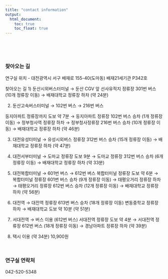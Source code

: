 ```yaml
---
title: "contact information"
output:
  html_document:
    toc: true
    toc_float: true
---
```


<br>

<!-- <center><img src="images/practicalDev_changingstuff.jpg" width="350px"></center>   -->


<!-- Try changing a few things and reknitting a single page or rebuilding the whole site. Do your own thing, or here are a few things to try:  -->

<br> 

### 찾아오는 길

<!-- You'll need to add it to the nav bar in `_site.yml` too. -->

연구실 위치
 - 대전광역시 서구 배재로 155-40(도마동) 배재21세기관 P342호

찾아오는 길
 1) 둔산시외버스터미널 → 둔산 CGV 앞 선사유적지 정류장 301번 버스 (10개 정류장 이동) → 배재대학교 정류장 하차 (약 24분)

 2) 둔산고속버스터미널 → 102번 버스 → 216번 버스
 
둥지아파트 정류장까지 도보 약 7분 → 둥지아파트 정류장 102번 버스 승차 (1개 정류장 이동) → 정부청사역 정류장 하차 → 정부청사정류장 216번 버스 승차 (10개 정류장 이동) → 배재대학교 정류장 하차 (약 46분)


 3) 대전유성터미널 → 유성시외버스 정류장 312번 버스 승차 (15개 정류장 이동) → 배재대학교 정류장 하차 (약 47분)

 4) 대전서부터미널 → 도마교 정류장 도보 9분 → 도마교 정류장 312번 버스 승차 (6개 정류장 이동) → 배재대학교 정류장 하차 (약 33분)

 5) 대전복합터미널 → 601번 버스 → 612번 버스
복합터미널 정류장 도보 약 6분 → 복합터미널 정류장 601번 버스 승차 (9개 정류장 이동) → 태평오거리 정류장 하차 → 태평오거리 정류장 612번 버스 승차 (12개 정류장 이동) → 배재대학교 정류장 하차 (약 56분)

 6) 대전역 → 대전역 정류장 613번 버스 승차 (18개 정류장 이동)
변동중학교 정류장 하차 → 배재대학교 도보 약 10분 (약 51분)

 7) 서대전역 → 버스 이용 (612번 버스)
서대전역 정류장 도보 약 4분 → 서대전역 정류장 612번 버스 (18개 정류장 이동) → 경남아파트 정류장 하차 (약 39분)


 8) 택시 이용 (약 34분) 10,900원

<br>

### 연구실 연락처

 042-520-5348 


<!-- 1. move `./advanced/_footer.html` to `./_footer.html` (or create a new one) -->
<!-- 2. uncomment the footer in `_site.yml` -->

<br>

<!-- ### Add three columns -->

<!-- How would you approach this? See what we did for 3 columns, or Google it. -->

<br> 

<!-- ### What else did you learn?  -->

<!-- [Submit a pull request](https://help.github.com/articles/creating-a-pull-request/) to [this tutorial](https://github.com/jules32/rmarkdown-website-tutorial) and we can update it with what you learn! -->
